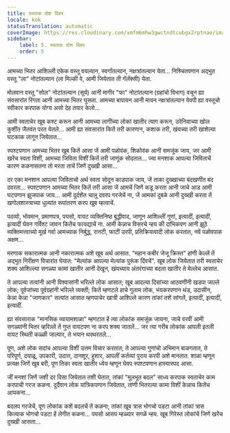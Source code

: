 ```yaml
---
title: स्वताक दोश दिवप
locale: kok
statusTranslation: automatic
coverImage: https://res.cloudinary.com/xmfm6mhw3gwctndtcubgx2rptnae/image/upload/v1740468922/small_cover_tratado_de_psicologia_revolucionaria_a4c0dca4e0.webp
sidebar:
    label: 5. स्वताक दोश दिवप
    order: 5
---
```

आमच्या भितर आशिल्ली एकेक वस्तू वयल्यान, स्वर्गांतल्यान, नक्षत्रांतल्यान येता... निश्र्चितपणान अद्भुत वस्तू "ला" नोटांतल्यान (ला मिल्की वे, आमी जियेतात ती गॅलॅक्सी) येता.

मोलवान वस्तू "सोल" नोटांतल्यान (सूर्य) आनी मागीर "फा" नोटांतल्यान (ग्रहांचो विभाग) वचून ह्या संवसारांत रिगता आनी आमच्या भितर घुसता. आमच्या बापायन आनी मायन नक्षत्रांतल्यान येवपी ह्या वस्तूचो स्वीकार करपाक योग्य असो देह तयार केलो...

आमी स्वताचेर खूब कश्ट करून आनी आमच्या लागींच्या लोकां खातीर त्याग करून, उरेनियाच्या खोल कुशींत जैतवंत परत येतले... आमी ह्या संवसारांत कितें तरी कारणान, कशाक तरी, खंयच्या तरी खाशेल्या घटकाक लागून जियेतात...

स्पश्टपणान आमच्या भितर खूब कितें आसा जें आमी पळोवंक, शिकोवंक आनी समजूंक जाय, जर आमी खरेंच स्वता विशीं, आमच्या जिविता विशीं कितें तरी जाणूंक सोदतात... ज्या मनशाक आपल्या जिविताचें कारण कळनासतना तो मरता ताचें जिणें दुख्खी आसा...

दर एका मनशान आपल्या जिविताचो अर्थ स्वता सोदून काडपाक जाय, जें ताका दुख्खाच्या बंदखणींत बंद दवरता... स्पश्टपणान आमच्या भितर कितें तरी आसा जें आमचें जिणें कडू करता आनी जाचे आड आमी घटपणान झुजपाक जाय... आमी दुर्दशेंत चालू दवरप गरजेचें ना, जें आमकां दुबळे आनी दुख्खी करता तें खगोलशास्त्राच्या धुल्यांत रूपांतरण करप खूब म्हत्वाचें.

पदव्यो, भोवमान, प्रमाणपत्र, पयसो, वायट व्यक्तिनिष्ठ बुद्धीवाद, जाणून आशिल्लीं गुणां, इत्यादीं, इत्यादीं, इत्यादीं घेवन गर्विश्ट जावन कितेंच फायद्याचें ना. आमी केन्नाच विसरचे न्हय की दांभिकपण आनी झूठे व्यक्तिमत्त्वाच्यो मूर्ख गर्वा आमच्याक निर्बुद्ध, रानटी, फाटीं उरपी, प्रतिक्रियावादी लोक करतात, नवें पळोवपाक अक्षम...

मरणाक सकारात्मक आनी नकारात्मक अशे खूब अर्थ आसात. "महान कबीर जेजू क्रिस्त" हांणी केल्लें तें अद्भुत निरीक्षण विचारांत घेयात: "मेल्यांक आपल्या मेल्यांक पुरूंक दिंवचें". खूब लोक जियेतात तरी स्वताचेर शक्य आशिल्ल्या सगळ्या कामां खातीर आनी देखून, खंयच्याय अंतरंगाच्या बदला खातीर ते मेल्लेच आसात.

ते आपल्या तत्वांनी आनी विश्वासांनी भरिल्ले लोक आसात; खूब आदल्या दिसांच्या आठवणींनी खडपा जाल्ले लोक; पूर्वजांच्या पूर्वग्रहांनी भरिल्ले व्यक्ती; कितें म्हणटले हाचे गुलाम लोक, भंयकरपणान थंड, उदासीन, केन्ना केन्ना "जाणकार" सत्यांत आसात म्हणपाचेर खात्री आशिल्ले कारण तांकां तशें सांगलें, इत्यादीं, इत्यादीं, इत्यादीं.

ह्या संवसाराक "मानसिक व्यायामशाळा" म्हणटात हें त्या लोकांक समजूंक जायना, जाचे वरवीं आमी सगळ्यांनी भितर व्हरिल्लें तें गुप्त वायटपण ना करप शक्य जातलें... जर त्या गरीब लोकांक आपली इतली वायट स्थिती कळ्ळी जाल्यार, ते भयान थरथरतले...

पूण, अशे लोक सदांच आपल्या विशीं उत्तम विचार करतात; ते आपल्या गुणांचो अभिमान बाळगतात, ते परिपूर्ण, दयाळू, उपकारी, उदात्त, दानशूर, हुशार, आपलीं कर्तव्यां पुराय करपी अशे मानतात. शाळा म्हणून प्रत्यक्ष जिणें खूब बरी, पूण तिका स्वता खातीर ध्येय म्हणून घेवप स्पश्टपणान हास्यास्पद आसा.

जीं मनशां जिणें जशी दर दिसा जियेतात तशी घेतात, तांकां "मूलभूत बदल" साध्य करपाक स्वताचेर काम करपाची गरज कळना. दुर्दैवान लोक यांत्रिकपणान जियेतात, तांणी भितरल्या कामा विशीं केन्नाच कितेंच आयकना...

बदलप गरजेचें, पूण लोकांक कशें बदलचें तें कळना; तांकां खूब त्रास भोगचो पडटा आनी तांकां त्रास कित्याक भोगचो पडटा हें लेगीत कळना... पयसो आसप म्हळ्यार सगळें न्हय. खूब गिरेस्त लोकांचें जिणें खरेंच दुख्खी आसता...

